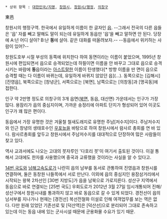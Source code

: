  * 상위 항목 : [[대한민국/지명]], [[창원시]], [[창원시/행정]], [[의창구]]

東邑

창원시의 행정구역. 한국에서 유일하게 이름이 한 글자인 [[읍(행정구역)|읍]]. --그래서 전국의 다른 읍들은 '읍' 자를 빼고 말해도 말이 되는데 유일하게 동읍만 '읍'을 빼고 말하면 안 된다. 당장에 A:넌 어디 살아? B:난 '''동'''에 살아. 같은 대화를 떠올려보자.-- --동읍에서 위키하는 사람이 있어?--

창원도호부 시절 부성의 동쪽에 위치한다 하여 동면이라는 이름이 붙었으며, 1995년 창원시에 편입되면서 읍으로 승격되었는데 하필이면 이름을 안 바꾸고 그대로 읍으로 승격시키는 바람에 '''동'''읍이라는 [[아스트랄]]한 이름이 탄생했다[* 방향 이름을 딴 면이 읍으로 승격할 때는 다 이름이 바뀌는데, 유일하게 바뀌지 않았던 읍](...). 동쪽으로는 [김해시] [진영읍], 북쪽으로는 [창녕군], 서쪽으로는 [북면], 남쪽으로는 [의창동]과 [명곡동]에 접한다.

인구 약 2만명 정도로 의창구의 3개 읍면([[북면]], 동읍, 대산면) 가운데서는 인구가 가장 많다. 용잠리가 읍의 중심지이며, 가까운 송정리에 아파트 단지가 형성되어 있어 이곳도 인구가 꽤 많은 편이다.

동읍에서 가장 유명한 것은 겨울철 철새도래지로 유명한 주남[저수지]이다. 주남저수지와 인근 창녕의 생태호수인 [[우포늪]]을 바탕으로 하여 창원시에서 람사르 총회를 연 바 있다. 람사르총회를 앞두고 창원시에서 주남저수지를 대대적으로 단장하여 많은 사람들이 찾고 있다.

역사 교과서에도 나오는 고대의 붓자루인 '다호리 붓'이 여기서 출토된 것이다. 이걸 통해서 고대에도 한자를 사용했으며 중국과 교류했을 것이라는 사실을 알 수 있다고. 

[[14번 국도]]와 [[남해고속도로]]가 나란히 읍의 남부를 동서로 관통하여 진영읍과 창원시를 연결하며, 둘은 동창원 나들목에서 서로 만난다. 이외에 읍의 중심지인 용잠삼거리에서 시작되는 왕복 2차선인 [30번 지방도]가 읍을 남북으로 가로지른다. 성산구 지역에서 동읍으로 바로 연결되는 [25번 국도] 우회도로가 2012년 3월 27일 임시개통되어 진해/성산구에서 창원시내를 통과하지 않고 바로 동읍으로 갈 수 있게 되었다. 경전선이 읍의 남서부를 지나가나 현재는 [경전선] 복선전철화 이설로 인해 여객업무를 보는 역은 없다. 다만 원래 있었던 기존선로 및 [덕산역]은 [덕산선]으로 분리되어 그대로 존속하고 있는데 이는 동읍 내에 있는 군사시설 때문에 군용화물 수요가 있기 때문.
